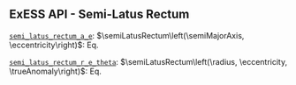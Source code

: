 ::: {.callout-tip collapse="true"}
# ExESS API - Semi-Latus Rectum
[`semi_latus_rectum_a_e`](/api/exospheres/orbital_mechanics.qmd): $\semiLatusRectum\left(\semiMajorAxis, \eccentricity\right)$: Eq. \eqref{eq:semi_latus_rectum_a_e}  

[`semi_latus_rectum_r_e_theta`](/api/exospheres/orbital_mechanics.qmd): $\semiLatusRectum\left(\radius, \eccentricity, \trueAnomaly\right)$: Eq. \eqref{eq:semi_latus_rectum_r_e_theta}  

:::